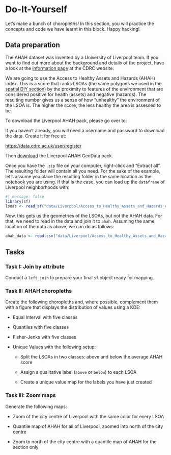 # Do-It-Yourself {#sec-vector-data-diy .unnumbered}

Let's make a bunch of choropleths! In this section, you will practice the concepts and code we have learnt in this block. Happy hacking!

## Data preparation

::: callout-note
The AHAH dataset was invented by a University of Liverpool team. If you want to find out more about the background and details of the project, have a look at the [information page](https://data.cdrc.ac.uk/dataset/access-healthy-assets-hazards-ahah) at the CDRC website.
:::

We are going to use the Access to Healthy Assets and Hazards (AHAH) index. This is a score that ranks LSOAs (the same polygons we used in the [spatial DIY section](https://pietrostefani.github.io/gds/spatialdataDIY.html)) by the proximity to features of the environment that are considered positive for health (assets) and negative (hazards). The resulting number gives us a sense of how "unhealthy" the environment of the LSOA is. The higher the score, the less healthy the area is assessed to be.

To download the Liverpool AHAH pack, please go over to:

::: callout-important
If you haven't already, you will need a username and password to download the data. Create it for free at:

<https://data.cdrc.ac.uk/user/register>

Then [download](https://data.cdrc.ac.uk/system/files/Access_to_Healthy_Assets_and_Hazards_AHAH/Access_to_Healthy_Assets_and_Hazards_AHAH_E08000012.zip) the Liverpool AHAH GeoData pack.
:::

Once you have the `.zip` file on your computer, right-click and "Extract all". The resulting folder will contain all you need. For the sake of the example, let's assume you place the resulting folder in the same location as the notebook you are using. If that is the case, you can load up the `dataframe` of Liverpool neighborhoods with:

```r
#| message: false
library(sf)
lsoas <- read_sf("data/Liverpool/Access_to_Healthy_Assets_and_Hazards_AHAH/Local_Authority_Districts/E08000012/shapefiles/E08000012.shp")
```

Now, this gets us the geometries of the LSOAs, but not the AHAH data. For that, we need to read in the data and join it to `ahah`. Assuming the same location of the data as above, we can do as follows:

```r
ahah_data <- read.csv("data/Liverpool/Access_to_Healthy_Assets_and_Hazards_AHAH/Local_Authority_Districts/E08000012/tables/E08000012.csv") # import
```

## Tasks

### Task I: Join by attribute

Conduct a `left_join` to prepare your final `sf` object ready for mapping.

### Task II: AHAH choropleths

Create the following choropleths and, where possible, complement them with a figure that displays the distribution of values using a KDE:

-   Equal Interval with five classes

-   Quantiles with five classes

-   Fisher-Jenks with five classes

-   Unique Values with the following setup:

    -   Split the LSOAs in two classes: above and below the average AHAH score

    -   Assign a qualitative label (`above` or `below`) to each LSOA

    -   Create a unique value map for the labels you have just created

### Task III: Zoom maps

Generate the following maps:

-   Zoom of the city centre of Liverpool with the same color for every LSOA

-   Quantile map of AHAH for all of Liverpool, zoomed into north of the city centre

-   Zoom to north of the city centre with a quantile map of AHAH for the section only
